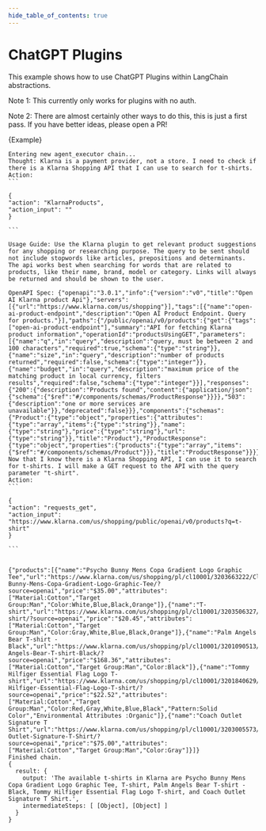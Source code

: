 ```yaml
---
hide_table_of_contents: true
---
```




# ChatGPT Plugins

This example shows how to use ChatGPT Plugins within LangChain abstractions.

Note 1: This currently only works for plugins with no auth.

Note 2: There are almost certainly other ways to do this, this is just a first pass. If you have better ideas, please open a PR!

<CodeBlock language="typescript">{Example}</CodeBlock>

````
Entering new agent_executor chain...
Thought: Klarna is a payment provider, not a store. I need to check if there is a Klarna Shopping API that I can use to search for t-shirts.
Action:
```

{
"action": "KlarnaProducts",
"action_input": ""
}

```

Usage Guide: Use the Klarna plugin to get relevant product suggestions for any shopping or researching purpose. The query to be sent should not include stopwords like articles, prepositions and determinants. The api works best when searching for words that are related to products, like their name, brand, model or category. Links will always be returned and should be shown to the user.

OpenAPI Spec: {"openapi":"3.0.1","info":{"version":"v0","title":"Open AI Klarna product Api"},"servers":[{"url":"https://www.klarna.com/us/shopping"}],"tags":[{"name":"open-ai-product-endpoint","description":"Open AI Product Endpoint. Query for products."}],"paths":{"/public/openai/v0/products":{"get":{"tags":["open-ai-product-endpoint"],"summary":"API for fetching Klarna product information","operationId":"productsUsingGET","parameters":[{"name":"q","in":"query","description":"query, must be between 2 and 100 characters","required":true,"schema":{"type":"string"}},{"name":"size","in":"query","description":"number of products returned","required":false,"schema":{"type":"integer"}},{"name":"budget","in":"query","description":"maximum price of the matching product in local currency, filters results","required":false,"schema":{"type":"integer"}}],"responses":{"200":{"description":"Products found","content":{"application/json":{"schema":{"$ref":"#/components/schemas/ProductResponse"}}}},"503":{"description":"one or more services are unavailable"}},"deprecated":false}}},"components":{"schemas":{"Product":{"type":"object","properties":{"attributes":{"type":"array","items":{"type":"string"}},"name":{"type":"string"},"price":{"type":"string"},"url":{"type":"string"}},"title":"Product"},"ProductResponse":{"type":"object","properties":{"products":{"type":"array","items":{"$ref":"#/components/schemas/Product"}}},"title":"ProductResponse"}}}}
Now that I know there is a Klarna Shopping API, I can use it to search for t-shirts. I will make a GET request to the API with the query parameter "t-shirt".
Action:
```

{
"action": "requests_get",
"action_input": "https://www.klarna.com/us/shopping/public/openai/v0/products?q=t-shirt"
}

```


{"products":[{"name":"Psycho Bunny Mens Copa Gradient Logo Graphic Tee","url":"https://www.klarna.com/us/shopping/pl/cl10001/3203663222/Clothing/Psycho-Bunny-Mens-Copa-Gradient-Logo-Graphic-Tee/?source=openai","price":"$35.00","attributes":["Material:Cotton","Target Group:Man","Color:White,Blue,Black,Orange"]},{"name":"T-shirt","url":"https://www.klarna.com/us/shopping/pl/cl10001/3203506327/Clothing/T-shirt/?source=openai","price":"$20.45","attributes":["Material:Cotton","Target Group:Man","Color:Gray,White,Blue,Black,Orange"]},{"name":"Palm Angels Bear T-shirt - Black","url":"https://www.klarna.com/us/shopping/pl/cl10001/3201090513/Clothing/Palm-Angels-Bear-T-shirt-Black/?source=openai","price":"$168.36","attributes":["Material:Cotton","Target Group:Man","Color:Black"]},{"name":"Tommy Hilfiger Essential Flag Logo T-shirt","url":"https://www.klarna.com/us/shopping/pl/cl10001/3201840629/Clothing/Tommy-Hilfiger-Essential-Flag-Logo-T-shirt/?source=openai","price":"$22.52","attributes":["Material:Cotton","Target Group:Man","Color:Red,Gray,White,Blue,Black","Pattern:Solid Color","Environmental Attributes :Organic"]},{"name":"Coach Outlet Signature T Shirt","url":"https://www.klarna.com/us/shopping/pl/cl10001/3203005573/Clothing/Coach-Outlet-Signature-T-Shirt/?source=openai","price":"$75.00","attributes":["Material:Cotton","Target Group:Man","Color:Gray"]}]}
Finished chain.
{
  result: {
    output: 'The available t-shirts in Klarna are Psycho Bunny Mens Copa Gradient Logo Graphic Tee, T-shirt, Palm Angels Bear T-shirt - Black, Tommy Hilfiger Essential Flag Logo T-shirt, and Coach Outlet Signature T Shirt.',
    intermediateSteps: [ [Object], [Object] ]
  }
}
````
